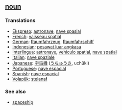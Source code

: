 == [[noun]] == 
=== Translations === 
*[[Ekspreso]]: [[astronave]], [[nave spasial]]
*[[French]]: [[vaisseau spatial]] 
*[[German]]: [[Raumfahrzeug]], [[Raumfahrschiff]] 
*[[Indonesian]]: [[pesawat luar angkasa]]
*[[Interlingua]]: [[astronave]], [[vehiculo spatial]], [[nave spatial]] 
*[[Italian]]: [[nave spaziale]] 
*[[Japanese]]: [[宇宙機]] ([[うちゅうき]], uchūki)
*[[Portuguese]]: [[nave espacial]] 
*[[Spanish]]: [[nave espacial]]
*[[Volapük]]: [[stelanaf]]

=== See also ===
*[[spaceship]]
